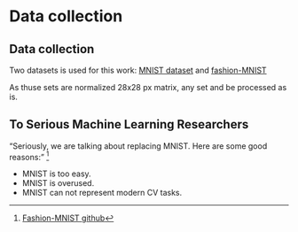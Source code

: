 # Data collection

## Data collection
Two datasets is used for this work: 
[MNIST dataset](http://yann.lecun.com/exdb/mnist/) and [fashion-MNIST](https://github.com/zalandoresearch/fashion-mnist)

As thuse sets are normalized 28x28 px matrix, any set and be processed as is. 


## To Serious Machine Learning Researchers

"Seriously, we are talking about replacing MNIST. Here are some good reasons:" [^1]

- MNIST is too easy.
- MNIST is overused.
- MNIST can not represent modern CV tasks.

[^1]: [Fashion-MNIST github](https://github.com/zalandoresearch/fashion-mnist?tab=readme-ov-file#to-serious-machine-learning-researchers)